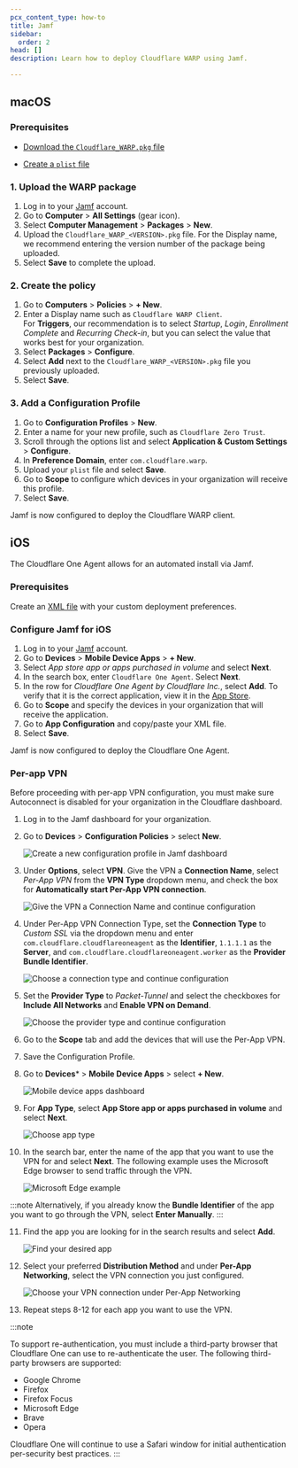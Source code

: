 ```yaml
---
pcx_content_type: how-to
title: Jamf
sidebar:
  order: 2
head: []
description: Learn how to deploy Cloudflare WARP using Jamf.

---
```


## macOS

### Prerequisites

* [Download the `Cloudflare_WARP.pkg` file](/cloudflare-one/connections/connect-devices/warp/download-warp/#macos)

* [Create a `plist` file](/cloudflare-one/connections/connect-devices/warp/deployment/mdm-deployment/#create-plist-file)

### 1. Upload the WARP package

1. Log in to your [Jamf](https://www.jamf.com/) account.
2. Go to **Computer** > **All Settings** (gear icon).
3. Select **Computer Management** > **Packages** > **New**.
4. Upload the `Cloudflare_WARP_<VERSION>.pkg` file.
   For the Display name, we recommend entering the version number of the package being uploaded.
5. Select **Save** to complete the upload.

### 2. Create the policy

1. Go to **Computers** > **Policies** > **+ New**.
2. Enter a Display name such as `Cloudflare WARP Client`.\
   For **Triggers**, our recommendation is to select *Startup*, *Login*, *Enrollment Complete* and *Recurring Check-in*, but you can select the value that works best for your organization.
3. Select **Packages** > **Configure**.
4. Select **Add** next to the `Cloudflare_WARP_<VERSION>.pkg` file you previously uploaded.
5. Select **Save**.

### 3. Add a Configuration Profile

1. Go to **Configuration Profiles** > **New**.
2. Enter a name for your new profile, such as `Cloudflare Zero Trust`.
3. Scroll through the options list and select **Application & Custom Settings** > **Configure**.
4. In **Preference Domain**, enter `com.cloudflare.warp`.
5. Upload your `plist` file and select **Save**.
6. Go to **Scope** to configure which devices in your organization will receive this profile.
7. Select **Save**.

Jamf is now configured to deploy the Cloudflare WARP client.

## iOS

The Cloudflare One Agent allows for an automated install via Jamf.

### Prerequisites

Create an [XML file](/cloudflare-one/connections/connect-devices/warp/deployment/mdm-deployment/#ios) with your custom deployment preferences.

### Configure Jamf for iOS

1. Log in to your [Jamf](https://www.jamf.com/) account.
2. Go to **Devices** > **Mobile Device Apps** > **+ New**.
3. Select *App store app or apps purchased in volume* and select **Next**.
4. In the search box, enter `Cloudflare One Agent`. Select **Next**.
5. In the row for *Cloudflare One Agent by Cloudflare Inc.*, select **Add**. To verify that it is the correct application, view it in the [App Store](https://apps.apple.com/us/app/cloudflare-one-agent/id6443476492).
6. Go to **Scope** and specify the devices in your organization that will receive the application.
7. Go to **App Configuration** and copy/paste your XML file.
8. Select **Save**.

Jamf is now configured to deploy the Cloudflare One Agent.

### Per-app VPN

Before proceeding with per-app VPN configuration, you must make sure Autoconnect is disabled for your organization in the Cloudflare dashboard.

1. Log in to the Jamf dashboard for your organization.
2. Go to **Devices** > **Configuration Policies** > select **New**.

   ![Create a new configuration profile in Jamf dashboard](~/assets/images/cloudflare-one/connections/jamf-configuration-profiles.png)

3. Under **Options**, select **VPN**. Give the VPN a **Connection Name**, select *Per-App VPN* from the **VPN Type** dropdown menu, and check the box for **Automatically start Per-App VPN connection**.

   ![Give the VPN a Connection Name and continue configuration](~/assets/images/cloudflare-one/connections/connection-name.png)

4. Under Per-App VPN Connection Type, set the **Connection Type** to _Custom SSL_ via the dropdown menu and enter `com.cloudflare.cloudflareoneagent` as the **Identifier**,  `1.1.1.1` as the **Server**, and `com.cloudflare.cloudflareoneagent.worker` as the **Provider Bundle Identifier**.

   ![Choose a connection type and continue configuration](~/assets/images/cloudflare-one/connections/connection-type.png)

5. Set the **Provider Type** to _Packet-Tunnel_ and select the checkboxes for **Include All Networks** and **Enable VPN on Demand**.

   ![Choose the provider type and continue configuration](~/assets/images/cloudflare-one/connections/provider-type.png)

6. Go to the **Scope** tab and add the devices that will use the Per-App VPN.
7. Save the Configuration Profile.
8. Go to **Devices*** > **Mobile Device Apps** > select **+ New**.

   ![Mobile device apps dashboard](~/assets/images/cloudflare-one/connections/mobile-device-apps.png)

9. For **App Type**, select **App Store app or apps purchased in volume** and select **Next**.

   ![Choose app type](~/assets/images/cloudflare-one/connections/choose-app-type.png)

10. In the search bar, enter the name of the app that you want to use the VPN for and select **Next**. The following example uses the Microsoft Edge browser to send traffic through the VPN.

      ![Microsoft Edge example](~/assets/images/cloudflare-one/connections/microsoft-edge-example.png)

:::note
Alternatively, if you already know the **Bundle Identifier** of the app you want to go through the VPN, select **Enter Manually**.
:::

11. Find the app you are looking for in the search results and select **Add**.

      ![Find your desired app](~/assets/images/cloudflare-one/connections/add-desired-app.png)

12. Select your preferred **Distribution Method** and under **Per-App Networking**, select the VPN connection you just configured.

      ![Choose your VPN connection under Per-App Networking](~/assets/images/cloudflare-one/connections/per-app-networking.png)

13. Repeat steps 8-12 for each app you want to use the VPN.

:::note

To support re-authentication, you must include a third-party browser that Cloudflare One can use to re-authenticate the user. The following third-party browsers are supported:

- Google Chrome
- Firefox
- Firefox Focus
- Microsoft Edge
- Brave
- Opera

Cloudflare One will continue to use a Safari window for initial authentication per-security best practices.
:::